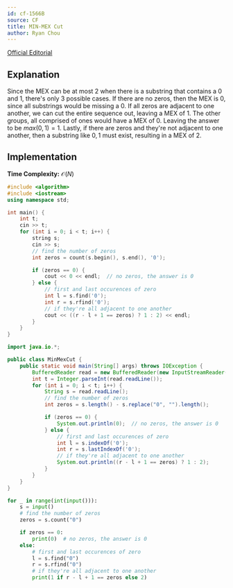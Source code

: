 ```yaml
---
id: cf-1566B
source: CF
title: MIN-MEX Cut
author: Ryan Chou
---
```


[Official Editorial](https://codeforces.com/blog/entry/94803)

## Explanation

Since the MEX can be at most 2 when there is a substring that contains a 0 and 1, there's only 3 possible cases. If there are no zeros, then the MEX is 0, since all substrings would be missing a 0.  If all zeros are adjacent to one another, we can cut the entire sequence out, leaving a MEX of 1. The other groups, all comprised of ones would have a MEX of 0. Leaving the answer to be $max(0, 1) = 1$. Lastly, if there are zeros and they're not adjacent to one another, then a substring like ${0, 1}$ must exist, resulting in a MEX of 2.

## Implementation

**Time Complexity:** $\mathcal{O}(N)$

<LanguageSection>
<CPPSection>

```cpp
#include <algorithm>
#include <iostream>
using namespace std;

int main() {
	int t;
	cin >> t;
	for (int i = 0; i < t; i++) {
		string s;
		cin >> s;
		// find the number of zeros
		int zeros = count(s.begin(), s.end(), '0');

		if (zeros == 0) {
			cout << 0 << endl;  // no zeros, the answer is 0
		} else {
			// first and last occurences of zero
			int l = s.find('0');
			int r = s.rfind('0');
			// if they're all adjacent to one another
			cout << ((r - l + 1 == zeros) ? 1 : 2) << endl;
		}
	}
}
```

</CPPSection>
<JavaSection>

```java
import java.io.*;

public class MinMexCut {
	public static void main(String[] args) throws IOException {
		BufferedReader read = new BufferedReader(new InputStreamReader(System.in));
		int t = Integer.parseInt(read.readLine());
		for (int i = 0; i < t; i++) {
			String s = read.readLine();
			// find the number of zeros
			int zeros = s.length() - s.replace("0", "").length();

			if (zeros == 0) {
				System.out.println(0);  // no zeros, the answer is 0
			} else {
				// first and last occurences of zero
				int l = s.indexOf('0');
				int r = s.lastIndexOf('0');
				// if they're all adjacent to one another
				System.out.println((r - l + 1 == zeros) ? 1 : 2);
			}
		}
	}
}
```

</JavaSection>
<PySection>

```py
for _ in range(int(input())):
	s = input()
	# find the number of zeros
	zeros = s.count("0")

	if zeros == 0:
		print(0)  # no zeros, the answer is 0
	else:
		# first and last occurences of zero
		l = s.find("0")
		r = s.rfind("0")
		# if they're all adjacent to one another
		print(1 if r - l + 1 == zeros else 2)
```

</PySection>
</LanguageSection>
